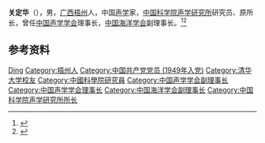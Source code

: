 '''关定华'''（{{bd|1927年||2003年|}}），男，[[广西|广西]][[梧州|梧州]]人，中国[[声学|声学]]家，[[中国科学院声学研究所|中国科学院声学研究所]]研究员、原所长，曾任[[中国声学学会|中国声学学会]]理事长，[[中国海洋学会|中国海洋学会]]副理事长。<ref>{{Cite book|title=二十世纪中国名人辞典|author=蔡开松, 于信凤主编; 曾卓明, 周溯源, 赵书刚副主编|publisher=辽宁人民出版社|year=1991|isbn=|location=沈阳|pages=}}</ref><ref>{{Cite book|title=中国科学技术专家传略 • 理学编 物理学卷 三|author=中国科学技术协会编; 杨国桢主编|publisher=中国科学技术出版社|year=2006|isbn=|location=北京|pages=}}</ref>

== 参考资料 ==
{{reflist}}

{{中国人物小作品}}
{{Navboxes
| title  = 关定华在[[中国声学学会|中国声学学会]]的职务
| list1  =
{{中国声学学会第一届理事会}}
}}

{{Authority control}}
{{DEFAULTSORT:Guan关}}
[[Category:关姓|Ding]]
[[Category:梧州人|Category:梧州人]]
[[Category:中国共产党党员_(1949年入党)|Category:中国共产党党员 (1949年入党)]]
[[Category:清华大学校友|Category:清华大学校友]]
[[Category:中國科學院研究員|Category:中國科學院研究員]]
[[Category:中国声学学会副理事长|Category:中国声学学会副理事长]]
[[Category:中国声学学会理事长|Category:中国声学学会理事长]]
[[Category:中国海洋学会副理事长|Category:中国海洋学会副理事长]]
[[Category:中国科学院声学研究所所长|Category:中国科学院声学研究所所长]]